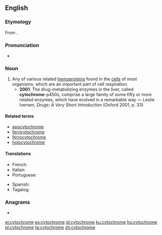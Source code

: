 ==English==
{{wikipedia}}

===Etymology===
From {{confix|cyto|chrome|lang=en}}.

===Pronunciation===
* {{IPA|/ˈsaɪtəkɹəʊm/|lang=en}}

===Noun===
{{en-noun}}

# Any of various related [[hemoprotein]]s found in the [[cells]] of most organisms, which are an important part of cell respiration.
#* '''2001''': The drug-metabolizing enzymes in the liver, called '''cytochrome'''-p450s, comprise a large family of some fifty or more related enzymes, which have evolved in a remarkable way — Leslie Iversen, ''Drugs: A Very Short Introduction'' (Oxford 2001, p. 33)

====Related terms====
* [[apocytochrome]]
* [[ferricytochrome]]
* [[ferrocytochrome]]
* [[holocytochrome]]

====Translations====
{{trans-top|hemoprotein compound}}
* French: {{t|fr|cytochrome}}
* Italian: {{t+|it|citocromo|m}}
* Portuguese: {{t|pt|citocromo}}
{{trans-mid}}
* Spanish: {{t|es|citocromo|m}}
* Tagalog: {{t|tl|silidkulay}}
{{trans-bottom}}

===Anagrams===
* {{l|en|chromocyte}}

[[el:cytochrome]]
[[es:cytochrome]]
[[id:cytochrome]]
[[ku:cytochrome]]
[[hu:cytochrome]]
[[pl:cytochrome]]
[[ta:cytochrome]]
[[zh:cytochrome]]